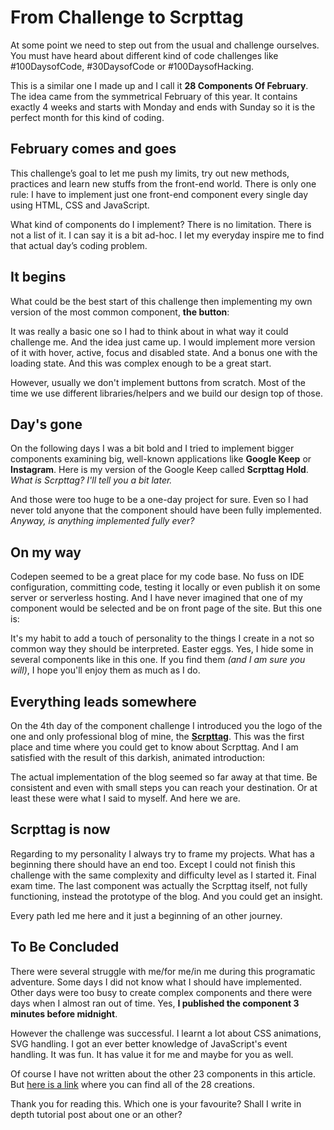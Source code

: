 
# From Challenge to Scrpttag

<Meta date="2nd April, 2021" />

At some point we need to step out from the usual and challenge ourselves. You must have heard about different kind of code challenges like #100DaysofCode, #30DaysofCode or #100DaysofHacking.

This is a similar one I made up and I call it **28 Components Of February**. The idea came from the symmetrical February of this year. It contains exactly 4 weeks and starts with Monday and ends with Sunday so it is the perfect month for this kind of coding.

## February comes and goes
This challenge’s goal to let me push my limits, try out new methods, practices and learn new stuffs from the front-end world. There is only one rule: I have to implement just one front-end component every single day using HTML, CSS and JavaScript.

What kind of components do I implement? There is no limitation. There is not a list of it. I can say it is a bit ad-hoc. I let my everyday inspire me to find that actual day’s coding problem.

## It begins
What could be the best start of this challenge then implementing my own version of the most common component, **the button**:

<Codepen title="Button  #28ComponentsOfFebruaryDay1" slugHash="qBqEGKJ" loadScript/>

It was really a basic one so I had to think about in what way it could challenge me. And the idea just came up. I would implement more version of it with hover, active, focus and disabled state.
And a bonus one with the loading state. And this was complex enough to be a great start.

However, usually we don't implement buttons from scratch. Most of the time we use different libraries/helpers and we build our design top of those.

## Day's gone
On the following days I was a bit bold and I tried to implement bigger components examining big, well-known applications like **Google Keep** or **Instagram**. Here is my version of the Google Keep called **Scrpttag Hold**. _What is Scrpttag? I'll tell you a bit later._

<Codepen title="Button  #28ComponentsOfFebruaryDay1" slugHash="LYbpjRp"/>

And those were too huge to be a one-day project for sure. Even so I had never told anyone that the component should have been fully implemented. _Anyway, is anything implemented fully ever?_

## On my way
Codepen seemed to be a great place for my code base. No fuss on IDE configuration, committing code, testing it locally or even publish it on some server or serverless hosting. And I have never imagined that one of my component would be selected and be on front page of the site. But this one is:

<Codepen title="Button  #28ComponentsOfFebruaryDay1" slugHash="PobWwar"/>

It's my habit to add a touch of personality to the things I create in a not so common way they should be interpreted. Easter eggs. Yes, I hide some in several components like in this one. If you find them _(and I am sure you will)_, I hope you'll enjoy them as much as I do.

## Everything leads somewhere
On the 4th day of the component challenge I introduced you the logo of the one and only professional blog of mine, the **[Scrpttag](https://scrpttag.com)**. This was the first place and time where you could get to know about Scrpttag. And I am satisfied with the result of this darkish, animated introduction:

<Codepen title="Button  #28ComponentsOfFebruaryDay1" slugHash="wvoMGBE"/>

The actual implementation of the blog seemed so far away at that time. Be consistent and even with small steps you can reach your destination. Or at least these were what I said to myself. And here we are.

## Scrpttag is now
Regarding to my personality I always try to frame my projects. What has a beginning there should have an end too. Except I could not finish this challenge with the same complexity and difficulty level as I started it. Final exam time. The last component was actually the Scrpttag itself, not fully functioning, instead the prototype of the blog. And you could get an insight.

<Codepen title="Button  #28ComponentsOfFebruaryDay1" slugHash="abBYLjX"/>

Every path led me here and it just a beginning of an other journey.

## To Be Concluded
There were several struggle with me/for me/in me during this programatic adventure. Some days I did not know what I should have implemented. Other days were too busy to create complex components and there were days when I almost ran out of time. Yes, **I published the component 3 minutes before midnight**.

However the challenge was successful. I learnt a lot about CSS animations, SVG handling. I got an ever better knowledge of JavaScript's event handling. It was fun. It has value it for me and maybe for you as well.

Of course I have not written about the other 23 components in this article. But [here is a link](https://codepen.io/collection/DQRePJ?grid_type=list) where you can find all of the 28 creations.

Thank you for reading this. Which one is your favourite? Shall I write in depth tutorial post about one or an other?
